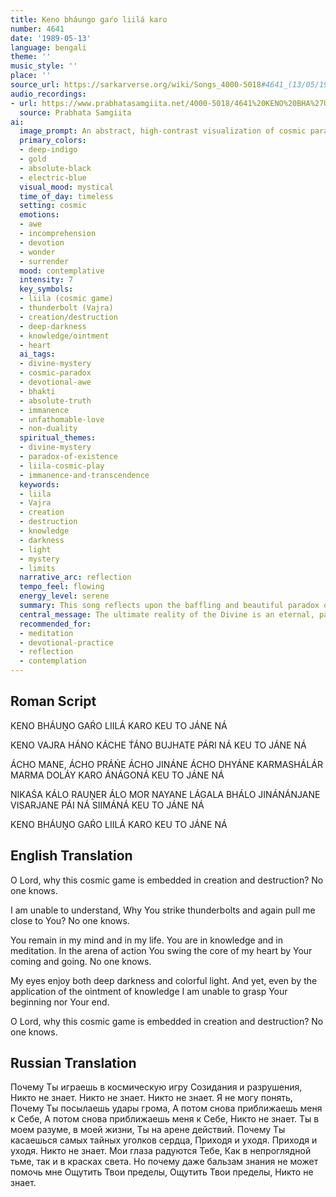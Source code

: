 ```yaml
---
title: Keno bháungo gaŕo liilá karo
number: 4641
date: '1989-05-13'
language: bengali
theme: ''
music_style: ''
place: ''
source_url: https://sarkarverse.org/wiki/Songs_4000-5018#4641_(13/05/1989)
audio_recordings:
- url: https://www.prabhatasamgiita.net/4000-5018/4641%20KENO%20BHA%27UNGO%20GAR%27HO%20LIILA%27.mp3
  source: Prabhata Samgiita
ai:
  image_prompt: An abstract, high-contrast visualization of cosmic paradox, depicting a swirling vortex where luminous, golden energy (creation) is simultaneously dissolving into deep, velvet blackness (destruction). At the center, a subtle, ethereal figure or heart is momentarily caught between a flash of electric blue light (the thunderbolt/Vajra) and warm, golden rays pulling it inward. The mood is mystical and contemplative, emphasizing the sublime, incomprehensible scale of the Divine Liila.
  primary_colors:
  - deep-indigo
  - gold
  - absolute-black
  - electric-blue
  visual_mood: mystical
  time_of_day: timeless
  setting: cosmic
  emotions:
  - awe
  - incomprehension
  - devotion
  - wonder
  - surrender
  mood: contemplative
  intensity: 7
  key_symbols:
  - liila (cosmic game)
  - thunderbolt (Vajra)
  - creation/destruction
  - deep-darkness
  - knowledge/ointment
  - heart
  ai_tags:
  - divine-mystery
  - cosmic-paradox
  - devotional-awe
  - bhakti
  - absolute-truth
  - immanence
  - unfathomable-love
  - non-duality
  spiritual_themes:
  - divine-mystery
  - paradox-of-existence
  - liila-cosmic-play
  - immanence-and-transcendence
  keywords:
  - liila
  - Vajra
  - creation
  - destruction
  - knowledge
  - darkness
  - light
  - mystery
  - limits
  narrative_arc: reflection
  tempo_feel: flowing
  energy_level: serene
  summary: This song reflects upon the baffling and beautiful paradox of the Divine *liila*, or cosmic play, questioning why the Lord engages in the cycle of creation and destruction, sending both pain (thunderbolts) and loving closeness. Despite finding the Lord present in every aspect of life—mind, knowledge, and action—the devotee acknowledges the ultimate inability to grasp the Divine's beginning or end, rejoicing in the mystery itself.
  central_message: The ultimate reality of the Divine is an eternal, paradoxical mystery that transcends human comprehension and limits, yet remains intimately present in all aspects of life.
  recommended_for:
  - meditation
  - devotional-practice
  - reflection
  - contemplation
---
```


## Roman Script

KENO BHÁUṊO GAŔO LIILÁ KARO
KEU TO JÁNE NÁ

KENO VAJRA HÁNO KÁCHE T́ÁNO
BUJHATE PÁRI NÁ
KEU TO JÁNE NÁ

ÁCHO MANE, ÁCHO PRÁŃE
ÁCHO JINÁNE ÁCHO DHYÁNE
KARMASHÁLÁR MARMA DOLÁY
KARO ÁNÁGONÁ
KEU TO JÁNE NÁ

NIKAŚA KÁLO RAUṊER ÁLO
MOR NAYANE LÁGАLА BHÁLO
JINÁNÁNJANE VISARJANE
PÁI NÁ SIIMÁNÁ
KEU TO JÁNE NÁ

KENO BHÁUṊO GAŔO LIILÁ KARO
KEU TO JÁNE NÁ

## English Translation

O Lord, why this cosmic game
is embedded in creation and destruction?
No one knows.

I am unable to understand,
Why You strike thunderbolts
and again pull me close to You?
No one knows.

You remain in my mind and in my life.
You are in knowledge and in meditation.
In the arena of action
You swing the core of my heart
by Your coming and going.
No one knows.

My eyes enjoy both deep darkness and colorful light.
And yet, even by the application
of the ointment of knowledge
I am unable to grasp Your beginning nor Your end.

O Lord, why this cosmic game is embedded
in creation and destruction?
No one knows.

## Russian Translation

Почему Ты играешь в космическую игру
Созидания и разрушения,
Никто не знает.
Никто не знает.
Никто не знает.
Я не могу понять,
Почему Ты посылаешь удары грома,
А потом снова приближаешь меня к Себе,
А потом снова приближаешь меня к Себе,
Никто не знает.
Ты в моем разуме, в моей жизни,
Ты на арене действий.
Почему Ты касаешься самых тайных уголков сердца,
Приходя и уходя.
Приходя и уходя.
Никто не знает.
Мои глаза радуются Тебе,
Как в непроглядной тьме, так и в красках света.
Но почему даже бальзам знания не может помочь мне
Ощутить Твои пределы,
Ощутить Твои пределы,
Никто не знает.
